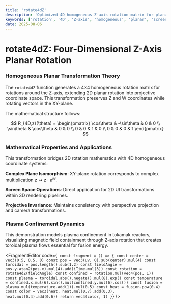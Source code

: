 ```yaml
---
title: 'rotate4dZ'
description: 'Optimized 4D homogeneous Z-axis rotation matrix for planar transformations'
keywords: ['rotation', '4D', 'Z-axis', 'homogeneous', 'planar', 'screen-space']
date: 2025-08-06
---
```



# rotate4dZ: Four-Dimensional Z-Axis Planar Rotation

### Homogeneous Planar Transformation Theory

The `rotate4dZ` function generates a 4×4 homogeneous rotation matrix for rotations around the Z-axis, extending 2D planar rotation into projective coordinate space. This transformation preserves Z and W coordinates while rotating vectors in the XY-plane.

The mathematical structure follows:

$$
R_{4D,z}(\theta) = \begin{pmatrix}
\cos\theta & -\sin\theta & 0 & 0 \\
\sin\theta & \cos\theta & 0 & 0 \\
0 & 0 & 1 & 0 \\
0 & 0 & 0 & 1
\end{pmatrix}
$$

### Mathematical Properties and Applications

This transformation bridges 2D rotation mathematics with 4D homogeneous coordinate systems:

**Complex Plane Isomorphism**: XY-plane rotation corresponds to complex multiplication $z \mapsto z \cdot e^{i\theta}$.

**Screen Space Operations**: Direct application for 2D UI transformations within 3D rendering pipelines.

**Projective Invariance**: Maintains consistency with perspective projection and camera transformations.

### Plasma Confinement Dynamics

This demonstration models plasma confinement in tokamak reactors, visualizing magnetic field containment through Z-axis rotation that creates toroidal plasma flows essential for fusion energy.

<FragmentEditor
        code={`
const fragment = () => {
    const center = vec3(0.5, 0.5, 0)
    const pos = vec3(uv, 0).sub(center).mul(4)
    const toroidal = pos.length().sub(1.2)
    const fieldAngle = pos.y.atan2(pos.x).mul(4).add(iTime.mul(3))
    const rotation = rotate4dZ(fieldAngle)
    const confined = rotation.mul(vec4(pos, 1))
    const plasma = toroidal.abs().negate().mul(8).exp()
    const temperature = confined.x.mul(6).sin().mul(confined.y.mul(6).cos())
    const fusion = plasma.mul(temperature.add(1)).mul(0.5)
    const heat = fusion.pow(0.4)
    const color = vec3(heat, heat.mul(0.7).add(0.3), heat.mul(0.4).add(0.6))
    return vec4(color, 1)
}`}
/>
